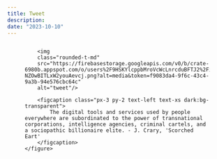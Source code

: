 ```yaml
---
title: Tweet
description:
date: "2023-10-10"
---
```


![]()

<div class="md:container md:mx-auto box-border p-8 border-0 bg-slate-50 dark:bg-slate-800">
    <figure class="rounded-md shadow-2xl">

        <img 
        class="rounded-t-md" 
        src="https://firebasestorage.googleapis.com/v0/b/crate-6980b.appspot.com/o/users%2F9HSKYlcppbMroVcWcLnrcduBFTJ2%2Fimages%2F-NZOwBITLxW2youAevcj.png?alt=media&token=f9083da4-9f6c-43c4-9a3b-94e576cbc64c" 
        alt="tweet"/>

        <figcaption class="px-3 py-2 text-left text-xs dark:bg-transparent">
            The digital tools and services used by people everywhere are subordinated to the power of transnational corporations, intelligence agencies, criminal cartels, and a sociopathic billionaire elite. - J. Crary, 'Scorched Eart'
        </figcaption>
    </figure>    
</div>